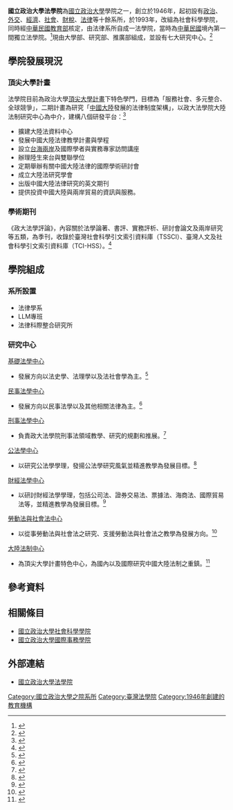 {{高校
| name = 國立政治大學法學院
|EnglishName=National Chengchi University <br> College of Law
| image = [[File:NCCU_Building_of_Colleges_20070127.jpg|200px]]
| 院長 = 許政賢
| type = 公立
| established = 1946年
| location = {{ROC}}[[臺北市|臺北市]]
| address = 文山區指南路二段64號
| affiliation = [[國立政治大學|國立政治大學]]
|Faculty=91<ref>{{cite web|url=http://www.law.nccu.edu.tw/members1/teacher.a.php?class=110&class0=110|title=本院成員|publisher=國立政治大學法學院|year=2014|access-date=2014-11-30|archive-url=https://web.archive.org/web/20141129212756/http://www.law.nccu.edu.tw/members1/teacher.a.php?class=110&class0=110|archive-date=2014-11-29|dead-url=yes}}</ref>|
|Student=1403<ref>{{cite web|url=http://aca.nccu.edu.tw/download/rulesdata/1031univerisity_register_count(1031015).pdf|title=103學年度第1學期註冊人數統計|publisher=國立政治大學教務處|date=2014年10月15日|accessdate=2014年11月30日|archive-date=2018年10月9日|archive-url=https://web.archive.org/web/20181009182129/http://aca.nccu.edu.tw/download/rulesdata/1031univerisity_register_count(1031015).pdf|dead-url=no}}</ref>|
|Undergraduate=779|
|Postgraduate=624|
| website = [http://www.law.nccu.edu.tw/ www.law.nccu.edu.tw/]
| label_color =
| border_color =
| box_width =
}}

'''國立政治大學法學院'''為[[國立政治大學|國立政治大學]]學院之一，創立於1946年，起初設有[[政治|政治]]、[[外交|外交]]、[[經濟|經濟]]、[[社會|社會]]、[[財稅|財稅]]、[[法律|法律]]等十餘系所，於1993年，改組為社會科學學院，同時經[[中華民國教育部|中華民國教育部]]核定，由法律系所自成一法學院，當時為[[中華民國|中華民國]]境內第一間獨立法學院。<ref>{{cite web|url=http://www.law.nccu.edu.tw/about/super_pages.php?ID=about2|title=歷史沿革|publisher=國立政治大學法學院|year=2014|access-date=2014-11-30|archive-url=https://web.archive.org/web/20141205091523/http://www.law.nccu.edu.tw/about/super_pages.php?ID=about2|archive-date=2014-12-05|dead-url=yes}}</ref>現由大學部、研究部、推廣部組成，並設有七大研究中心。<ref>{{cite web|url=http://www.heeact.edu.tw/public/Data/93301336371.pdf|title=國立政治大學法律學系實地訪評報告書|publisher=財團法人高等教育評鑑基金會|year=2008|accessdate=2014-11-30|archive-date=2015-09-24|archive-url=https://web.archive.org/web/20150924025532/http://www.heeact.edu.tw/public/Data/93301336371.pdf|dead-url=no}}</ref>

==學院發展現況==
=== 頂尖大學計畫 ===
法學院目前為政治大學[[頂尖大學計畫|頂尖大學計畫]]下特色學門，目標為「服務社會、多元整合、全球競爭」，二期計畫為研究「[[中國大陸|中國大陸]]發展的法律制度架構」，以政大法學院大陸法制研究中心為中介，建構八個研發平台：<ref>{{cite web |url = http://www.law.nccu.edu.tw/top/super_pages.php?ID=top1 |title = 邁向頂尖大學 |publisher = 國立政治大學法學院 |year = 2014 |access-date = 2014-11-30 |archive-url = https://web.archive.org/web/20141205091526/http://www.law.nccu.edu.tw/top/super_pages.php?ID=top1 |archive-date = 2014-12-05 |dead-url = yes }}</ref>
* 擴建大陸法資料中心
* 發展中國大陸法律教學計畫與學程
* 設立[[台海兩岸|台海兩岸]]及國際學者與實務專家訪問講座
* 辦理陸生來台與雙聯學位
* 定期舉辦有關中國大陸法律的國際學術研討會
* 成立大陸法研究學會
* 出版中國大陸法律研究的英文期刊
* 提供投資中國大陸與兩岸貿易的資訊與服務。

===學術期刊===
《政大法學評論》，內容關於法學論著、書評、實務評析、研討會論文及兩岸研究等五類，為季刊，收錄於臺灣社會科學引文索引資料庫（TSSCI）、臺灣人文及社會科學引文索引資料庫（TCI-HSS）。<ref>{{cite web|url=http://readopac1.ncl.edu.tw/nclserialFront/search/search_abstract.jsp?search_value=TCI&search_index=IC&search_mode=&dtdId=000046|title=學術期刊目錄：政大法學評論|publisher=國家圖書館|date=2014年5月15日|accessdate=2014年11月30日|archive-date=2016年6月23日|archive-url=https://web.archive.org/web/20160623011047/http://readopac1.ncl.edu.tw/nclserialFront/search/search_abstract.jsp?search_value=TCI&search_index=IC&search_mode=&dtdId=000046|dead-url=yes}}</ref>

==學院組成==
===系所設置===
*法律學系
*LLM專班
*法律科際整合研究所

===研究中心===
;[https://sites.google.com/site/nccufunlaw/ 基礎法學中心]{{Wayback|url=https://sites.google.com/site/nccufunlaw/ |date=20200716121201 }}
*發展方向以法史學、法理學以及法社會學為主。<ref>{{cite web|url=https://sites.google.com/site/nccufunlaw/home/intro|title=中心簡介|publisher=政治大學基礎法學中心|accessdate=2014-11-30|archive-date=2020-07-16|archive-url=https://web.archive.org/web/20200716121206/https://sites.google.com/site/nccufunlaw/home/intro|dead-url=no}}</ref>
;[https://web.archive.org/web/20100218051102/http://www.lawcenter.nccu.edu.tw/blog/9 民事法學中心]
*發展方向以民事法學以及其他相關法律為主。<ref>{{cite web|url=http://www.law.nccu.edu.tw/center/super_pages.php?ID=center2|title=民事法學中心|publisher=政治大學法學院|access-date=2014-11-30|archive-url=https://web.archive.org/web/20141205091433/http://www.law.nccu.edu.tw/center/super_pages.php?ID=center2|archive-date=2014-12-05|dead-url=yes}}</ref>
;[http://www.criminallaw.nccu.edu.tw 刑事法學中心]{{Wayback|url=http://www.criminallaw.nccu.edu.tw/ |date=20200716121215 }}
*負責政大法學院刑事法領域教學、研究的規劃和推展。<ref>{{cite web|url=http://www.criminallaw.nccu.edu.tw/profile.html|title=國立政治大學法學院刑事法學研究中心簡介|publisher=國立政治大學法學院刑事法學研究中心|accessdate=2014-11-30|archive-date=2017-02-26|archive-url=https://web.archive.org/web/20170226063142/http://www.criminallaw.nccu.edu.tw/profile.html|dead-url=no}}</ref>
;[https://web.archive.org/web/20090603020150/http://www.lawcenter.nccu.edu.tw/blog/5 公法學中心]
*以研究公法學學理，發揚公法學研究風氣並精進教學為發展目標。<ref>{{cite web|url=http://www.law.nccu.edu.tw/center/super_pages.php?ID=center4|title=公法學中心|publisher=政治大學法學院|access-date=2014-11-30|archive-url=https://web.archive.org/web/20141205091429/http://www.law.nccu.edu.tw/center/super_pages.php?ID=center4|archive-date=2014-12-05|dead-url=yes}}</ref>
;[https://web.archive.org/web/20100529004431/http://www.lawcenter.nccu.edu.tw/blog/6 財經法學中心]
*以研討財經法學學理，包括公司法、證券交易法、票據法、海商法、國際貿易法等，並精進教學為發展目標。<ref>{{cite web|url=http://www.law.nccu.edu.tw/center/super_pages.php?ID=center5|title=財經法學中心|publisher=政治大學法學院|access-date=2014-11-30|archive-url=https://web.archive.org/web/20141205091431/http://www.law.nccu.edu.tw/center/super_pages.php?ID=center5|archive-date=2014-12-05|dead-url=yes}}</ref>
;[https://web.archive.org/web/20141205091426/http://lslaw.km.nccu.edu.tw/home/ 勞動法與社會法中心]
*以從事勞動法與社會法之研究、支援勞動法與社會法之教學為發展方向。<ref>{{cite web|url=http://www.law.nccu.edu.tw/center/super_pages.php?ID=center6|title=勞動法與社會法中心|publisher=政治大學法學院|access-date=2014-11-30|archive-url=https://web.archive.org/web/20141205091426/http://www.law.nccu.edu.tw/center/super_pages.php?ID=center6|archive-date=2014-12-05|dead-url=yes}}</ref>
;[http://www.chinalaw.nccu.edu.tw 大陸法制中心]{{Wayback|url=http://www.chinalaw.nccu.edu.tw/ |date=20160304102125 }}
*為頂尖大學計畫特色中心，為國內以及國際研究中國大陸法制之重鎮。<ref>{{cite web|url=http://www.chinalaw.nccu.edu.tw/rule_1/rule_1.html|title=中國大陸法制研究中心交流研究平台之建構與執行|publisher=國立政治大學法學院大陸法制中心|accessdate=2014-11-30|archive-date=2016-03-04|archive-url=https://web.archive.org/web/20160304070043/http://www.chinalaw.nccu.edu.tw/rule_1/rule_1.html|dead-url=yes}}</ref>


==參考資料==
<references/>
==相關條目==
*[[國立政治大學社會科學學院|國立政治大學社會科學學院]]
*[[國立政治大學國際事務學院|國立政治大學國際事務學院]]

==外部連結==
*[http://www.law.nccu.edu.tw/ 國立政治大學法學院]{{Wayback|url=http://www.law.nccu.edu.tw/ |date=20200926162140 }}

{{政治大學}}
[[Category:國立政治大學之院系所|Category:國立政治大學之院系所]]
[[Category:臺灣法學院|Category:臺灣法學院]]
[[Category:1946年創建的教育機構|Category:1946年創建的教育機構]]